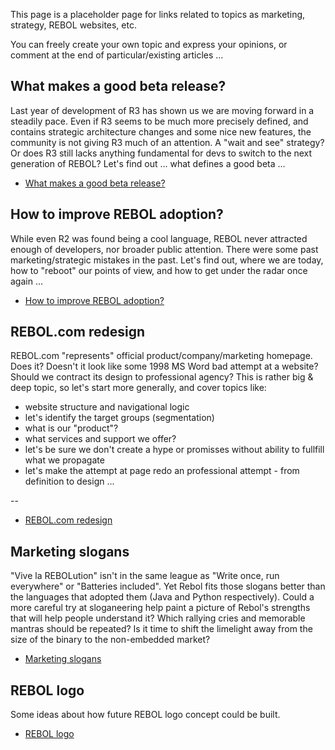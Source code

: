 This page is a placeholder page for links related to topics as marketing, strategy, REBOL websites, etc.

You can freely create your own topic and express your opinions, or comment at the end of particular/existing articles ...

==What makes a good beta release?==

Last year of development of R3 has shown us we are moving forward in a steadily pace. Even if R3 seems to be much more precisely defined, and contains strategic architecture changes and some nice new features, the community is not giving R3 much of an attention. A &quot;wait and see&quot; strategy? Or does R3 still lacks anything fundamental for devs to switch to the next generation of REBOL? Let's find out ... what defines a good beta ...

*[[What_makes_a_good_beta|What makes a good beta release?]]

==How to improve REBOL adoption?==

While even R2 was found being a cool language, REBOL never attracted enough of developers, nor broader public attention. There were some past marketing/strategic mistakes in the past. Let's find out, where we are today, how to &quot;reboot&quot; our points of view, and how to get under the radar once again ...

*[[REBOL_adoption|How to improve REBOL adoption?]]

==REBOL.com redesign==

REBOL.com  &quot;represents&quot; official product/company/marketing homepage. Does it? Doesn't it look like some 1998 MS Word bad attempt at a website? Should we contract its design to professional agency? This is rather big &amp; deep topic, so let's start more generally, and cover topics like:

*website structure and navigational logic
*let's identify the target groups (segmentation)
*what is our &quot;product&quot;?
*what services and support we offer?
*let's be sure we don't create a hype or promisses without ability to fullfill what we propagate
*let's make the attempt at page redo an professional attempt - from definition to design ...

--
*[[REBOL.com|REBOL.com redesign]]

== Marketing slogans==

&quot;Vive la REBOLution&quot; isn't in the same league as &quot;Write once, run everywhere&quot; or &quot;Batteries included&quot;.  Yet Rebol fits those slogans better than the languages that adopted them (Java and Python respectively).  Could a more careful try at sloganeering help paint a picture of Rebol's strengths that will help people understand it?  Which rallying cries and memorable mantras should be repeated?  Is it time to shift the limelight away from the size of the binary to the non-embedded market?

*[[Marketing slogans]]

== REBOL logo ==

Some ideas about how future REBOL logo concept could be built.

*[http://www.rebol.net/wiki/REBOL_logo REBOL logo]